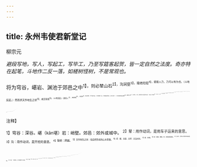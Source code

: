 ```yaml
---
---
---
```

title: 永州韦使君新堂记
---



柳宗元

*避段写地，写人，写起工，写毕工，乃至写筵客起贺，皆一定自然之法度。奇亦特在起笔，斗地作二反一落，如槎树怪树，不是常观也。*

将为穹谷，嵁岩、渊池于郊邑之中<sup>1】，则必辇山石<sup>2】，沟涧壑<sup>3】，陵绝险阻<sup>4】，疲极人力，乃可以有为也。（斗地反起。）然而求天作地生之状<sup>5】，咸无得焉<sup>6】。（斗地反起。）逸其人<sup>7】，因其地<sup>8】，全其天<sup>9】，昔之所难，今于是乎在。（斗地连作二反，却成如此笔法，岂不大奇！）
永州实惟九疑之麓<sup>10】。其始度土者<sup>11】，环山为城。（此句，追原城中所以有自然泉石之故。）有石焉，翳于奥草<sup>12】；有泉焉，伏于土涂<sup>13】。虵虺之所蟠<sup>13】，狸鼠之所游<sup>15】。茂树恶木，嘉葩毒卉，乱杂而争植<sup>16】，号为秽墟<sup>17】。（必须写此，乃见开辟之功。）
韦公之来，既逾月，理甚无事<sup>18】。（此七字，通篇张本，后贤切切记之。凡古人立言，都必如此。）望其地，且异之。始命芟其芜<sup>19】，行其涂<sup>2】，（“望”字、“且异”字、“始命”字写出“理甚无事”人闲心，妙眠。）积之丘如<sup>20】，蠲之浏如<sup>2】，既焚既酾<sup>2】，奇势迭出<sup>2】，清浊辨质<sup>2】，美恶异位。（此记始事。）视其植，则清秀敷舒<sup>2】；视其蓄，则溶漾纡馀<sup>18】。怪石森然，周于四隅<sup>2】，或列或跪<sup>3】，或立或仆，窍穴逶遼<sup>1】，堆臯突怒<sup>2】。（此记毕工。）乃作栋宇，以为观游。凡其物类<sup>3】，无不合形辅势<sup>14】，效伎于堂庑之下<sup>5】；（此记新堂。）外之连山高原，林麓之崖，间厕隐显<sup>6】；迩延野绿<sup>8】，远混天碧<sup>3】，咸会于谯门之外。（此记堂外。）
已乃延客入观，继以宴娱。或赞且贺（忽然生姿。）曰：“见公之作<sup>4】，知公之志。（提。）公之因土而得胜<sup>1】，岂不欲因俗以成化？（妙。）公之择恶而取美<sup>13】，岂不欲除残而佑仁的？（妙。）公之蠲浊而流
清，岂不欲废贪而立廉<sup>5】？（妙。）公之居高以望远，岂不欲家抚而户晓<sup>16】？（妙。）夫然，则是堂也，岂独草木土石水泉之适欤<sup>6】？山原林麓之观欤<sup>18】？将使继公之理者<sup>15】，视其细，知其大也。（束。）
宗元请志诸石<sup>4】，措诸屋漏5D，以为二千石楷法。

<sup>注释】

<sup>1】穹谷：深谷。嵁（kān堪）岩：峭壁。郊邑：郊外或城中。
<sup>2】辇：用作动词，是用车子运来的意思。
<sup>3】沟：用作动词，是开挖的意思。
<sup>4】陵绝：跨越。
<sup>5】天作地生之状：指自然形成的山水景致。
<sup>6】咸：都，全部。无得：无法办到。
<sup>7】逸：安逸。
<sup>8】因：依据，随顺。地：这里是指地形。
<sup>9】全其天：保持山水景观的本来面貌。
<sup>10】九疑：一名苍梧山，在今湖南省宁远县南。
<sup>11】度：测量。
<sup>12】翳：掩蔽。奥草：深草。
<sup>13】土涂：污泥。
<sup>14】纯：同“蛇”。虺（huǐ毁）：一种毒蛇。蟠：屈曲，盘踞。
<sup>15】狸：狐狸。
<sup>16】茂：美盛。楂：生长。
<sup>17】秽墟：荒芜的场所。
<sup>18】韦公：名字不详，元和七、八年间曾任永州刺史。理：治理。
<sup>19】芟（shān删）其芜：铲除那儿的杂草、恶木。
<sup>20】行其涂：清除那儿的污泥。
<sup>21】积之：堆积杂草。丘如：山丘耸起的样子。
<sup>22】蠲（juān捐）：同“捐”，除去。之：指污泥。浏如：泉水清澈的样子。
<sup>23】酾（shī尸）：疏浚。
<sup>24】奇势：奇异秀丽的景致。
<sup>25】清：清泉。浊：污泥。
<sup>26】美：指茂树、嘉葩。恶：指恶木、毒卉。
<sup>27】植：所栽种的树木。敷舒：铺开，舒展。
<sup>28】蓄：水池。溶漾：水波动荡的样子。纡馀：萦回曲折。
<sup>29】周：罗列。四隅：四边。
<sup>30】列：并列。
<sup>31】窍穴：洞穴。逶邃：曲折幽深。
<sup>32】堆阜：山丘。突：突出，突起。怒：形容山势险峻。
<sup>33】物类：指景物。
<sup>34】形：地形。势：地势。
<sup>35】效伎：指显示美色。堂庑：厅堂廊屋。
<sup>36】间厕：交错。
<sup>37】迩：近处。延：延伸，伸展。
<sup>38】远混天碧：和远方的蓝天融为一体。
<sup>39】谯门：这里是指韦使君所建楼堂的门。
<sup>40】作：兴建，指兴建新堂楼字。
<sup>41】土：地形。胜：胜景。
<sup>42】俗：风俗、习俗。化：教化。
<sup>43】择：区分、除去。
<sup>44】残：指暴虐的政治。仁：有仁爱之心的人士。
<sup>45】立康：树立廉洁之风。
<sup>46】家抚：家家得到抚爱。
<sup>47】适：指放置、安排在适当的地方。
<sup>48】观：观赏。
<sup>49】继公之理者：指继韦公之后任永州刺史的人。
<sup>50】志：记。这里是书写镌刻的意思。
<sup>51】措：置放。屋漏：西北面的墙壁。《尔雅·释官》：“西南隅谓之奥，西北隅谓之屋漏。”
<sup>52】二千石：州郡行政长官。汉代郡守俸禄为二千石，后因以二千石为州郡太守刺史的通称。